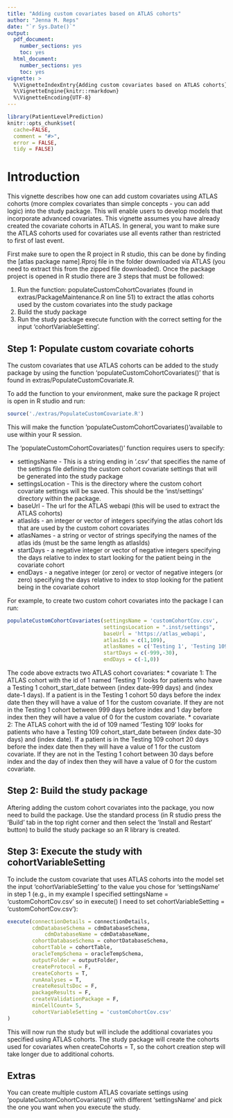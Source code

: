 ---
title: "Adding custom covariates based on ATLAS cohorts"
author: "Jenna M. Reps"
date: "`r Sys.Date()`"
output:
  pdf_document:
    number_sections: yes
    toc: yes
  html_document:
    number_sections: yes
    toc: yes
vignette: >
  %\VignetteIndexEntry{Adding custom covariates based on ATLAS cohorts}
  %\VignetteEngine{knitr::rmarkdown}
  %\VignetteEncoding{UTF-8}
---

```{r, echo = FALSE, message = FALSE, warning = FALSE}
library(PatientLevelPrediction)
knitr::opts_chunk$set(
  cache=FALSE,
  comment = "#>",
  error = FALSE,
  tidy = FALSE)
```
# Introduction

This vignette describes how one can add custom covariates using ATLAS cohorts (more complex covariates than simple concepts - you can add logic) into the study package.  This will enable users to develop models that incorporate advanced covariates. This vignette assumes you have already created the covariate cohorts in ATLAS.  In general, you want to make sure the ATLAS cohorts used for covariates use all events rather than restricted to first of last event.

First make sure to open the R project in R studio, this can be done by finding the [atlas package name].Rproj file in the folder downloaded via ATLAS (you need to extract this from the zipped file downloaded).  Once the package project is opened in R studio there are 3 steps that must be followed:

1. Run the function: populateCustomCohortCovariates (found in extras/PackageMaintenance.R on line 51) to extract the atlas cohorts used by the custom covariates into the study package
2. Build the study package
3. Run the study package execute function with the correct setting for the input 'cohortVariableSetting'.

## Step 1: Populate custom covariate cohorts
The custom covariates that use ATLAS cohorts can be added to the study package by using the function 'populateCustomCohortCovariates()' that is found in extras/PopulateCustomCovariate.R.

To add the function to your environment, make sure the package R project is open in R studio and run:
```{r, eval=FALSE}
source('./extras/PopulateCustomCovariate.R')
```

This will make the function 'populateCustomCohortCovariates()'available to use within your R session.  

The 'populateCustomCohortCovariates()' function requires users to specify:

  * settingsName - This is a string ending in '.csv' that specifies the name of the settings file defining the custom cohort covariate settings that will be generated into the study package
  * settingsLocation - This is the directory where the custom cohort covariate settings will be saved.  This should be the 'inst/settings' directory within the package.
  * baseUrl - The url for the ATLAS webapi (this will be used to extract the ATLAS cohorts)
  * atlasIds - an integer or vector of integers specifying the atlas cohort Ids that are used by the custom cohort covariates
  * atlasNames - a string or vector of strings specifying the names of the atlas ids (must be the same length as atlasIds)
  * startDays - a negative integer or vector of negative integers specifying the days relative to index to start looking for the patient  being in the covariate cohort 
  * endDays - a negative integer (or zero) or vector of negative integers (or zero) specifying the days relative to index to stop looking for the patient being in the covariate cohort 

For example, to create two custom cohort covariates into the package I can run:
```{r, eval=FALSE}
populateCustomCohortCovariates(settingsName = 'customCohortCov.csv',
                               settingsLocation = ".inst/settings",
                               baseUrl = 'https://atlas_webapi',
                               atlasIds = c(1,109),
                               atlasNames = c('Testing 1', 'Testing 109'),
                               startDays = c(-999,-30),
                               endDays = c(-1,0))
```

The code above extracts two ATLAS cohort covariates:
  * covariate 1: The ATLAS cohort with the id of 1 named 'Testing 1'  looks for patients who have a Testing 1 cohort_start_date between (index date-999 days) and (index date-1 days).  If a patient is in the Testing 1 cohort 50 days before the index date then they will have a value of 1 for the custom covariate.  If they are not in the Testing 1 cohort between 999 days before index and 1 day before index then they will have a value of 0 for the custom covariate.
  * covariate 2: The ATLAS cohort with the id of 109 named 'Testing 109' looks for patients who have a Testing 109 cohort_start_date between (index date-30 days) and (index date).  If a patient is in the Testing 109 cohort 20 days before the index date then they will have a value of 1 for the custom covariate.  If they are not in the Testing 1 cohort between 30 days before index and the day of index then they will have a value of 0 for the custom covariate.

## Step 2: Build the study package
Aftering adding the custom cohort covariates into the package, you now need to build the package. Use the standard process (in R studio press the 'Build' tab in the top right corner and then select the 'Install and Restart' button) to build the study package so an R library is created.

## Step 3: Execute the study with cohortVariableSetting
To include the custom covariate that uses ATLAS cohorts into the model set the input 'cohortVariableSetting' to the value you chose for 'settingsName' in step 1 (e.g., in my example I specified settingsName = 'customCohortCov.csv' so in execute() I need to set cohortVariableSetting = 'customCohortCov.csv'):

```{r eval=FALSE}
execute(connectionDetails = connectionDetails,
        cdmDatabaseSchema = cdmDatabaseSchema,
		    cdmDatabaseName = cdmDatabaseName,
        cohortDatabaseSchema = cohortDatabaseSchema,
        cohortTable = cohortTable,
        oracleTempSchema = oracleTempSchema,
        outputFolder = outputFolder,
        createProtocol = F,
        createCohorts = T,
        runAnalyses = T,
        createResultsDoc = F,
        packageResults = F,
        createValidationPackage = F,
        minCellCount= 5,
        cohortVariableSetting = 'customCohortCov.csv'
)
```

This will now run the study but will include the additional covariates you specified using ATLAS cohorts.  The study package will create the cohorts used for covariates when createCohorts = T, so the cohort creation step will take longer due to additional cohorts.

## Extras
You can create multiple custom ATLAS covariate settings using 'populateCustomCohortCovariates()' with different 'settingsName' and pick the one you want when you execute the study.
